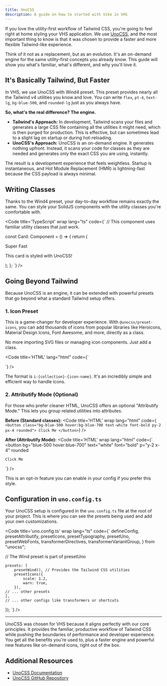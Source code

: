 ```yaml
---
title: UnoCSS
description: A guide on how to started with Vike in VHS
---
```



If you love the utility-first workflow of Tailwind CSS, you're going to feel right at home styling your VHS application. We use [UnoCSS](https://unocss.dev/), and the most important thing to know is that it was chosen to provide a faster and more flexible Tailwind-like experience.

Think of it not as a replacement, but as an evolution. It's an on-demand engine for the same utility-first concepts you already know. This guide will show you what's familiar, what's different, and why you'll love it.

## It's Basically Tailwind, But Faster

In VHS, we use UnoCSS with Wind4 preset. This preset provides nearly all the Tailwind v4 utilities you know and love. You can write `flex`, `pt-4`, `text-lg`, `bg-blue-500`, and `rounded-lg` just as you always have.

**So, what's the real difference? The engine.**
<ul class="list-disc pl-8">
    <li><strong>Tailwind's Approach:</strong> In development, Tailwind scans your files and generates a large CSS file containing all the utilities it might need, which is then purged for production. This is effective, but can sometimes lead to a slight lag on startup or during hot-reloading.</li>
    <li><strong>UnoCSS's Approach:</strong> UnoCSS is an on-demand engine. It generates nothing upfront. Instead, it scans your code for classes as they are needed and generates only the exact CSS you are using, instantly.</li>
</ul>

The result is a development experience that feels weightless. Startup is instantaneous, and Hot Module Replacement (HMR) is lightning-fast because the CSS payload is always minimal.

## Writing Classes

Thanks to the Wind4 preset, your day-to-day workflow remains exactly the same. You can style your SolidJS components with the utility classes you're comfortable with.

<Code title='TypeScript' wrap lang="ts" code={`
// This component uses familiar utility classes that just work.

const Card: Component = () => {
    return (
        <div class="m-4 p-6 max-w-sm bg-white rounded-xl shadow-lg flex items-center space-x-4">
            <div class="shrink-0">
                <div class="i-heroicons-solid-bolt text-3xl text-yellow-500" />
            </div>
            <div>
                <div class="text-xl font-medium text-black">Super Fast</div>
                <p class="text-slate-500">This card is styled with UnoCSS!</p>
            </div>
        </div>
    );
};
`} />

## Going Beyond Tailwind

Because UnoCSS is an engine, it can be extended with powerful presets that go beyond what a standard Tailwind setup offers.

### 1. Icon Preset

This is a game-changer for developer experience. With `@unocss/preset-icons`, you can add thousands of icons from popular libraries like Heroicons, Material Design Icons, Font Awesome, and more, directly as a class.

No more importing SVG files or managing icon components. Just add a class.

<Code title='HTML' lang="html" code={`
<div class="i-heroicons-sun-20-solid text-2xl text-orange-500"></div>

<a href="..." class="i-mdi-github text-4xl hover:text-gray-500"></a>
`} />


The format is `i-{collection}-{icon-name}`. It's an incredibly simple and efficient way to handle icons.

### 2. Attributify Mode (Optional)

For those who prefer cleaner HTML, UnoCSS offers an optional "Attributify Mode." This lets you group related utilities into attributes.

**Before (Standard classes):**
<Code title='HTML' wrap lang="html" code={`
<button class="bg-blue-500 hover:bg-blue-700 text-white font-bold py-2 px-4 rounded">
    Click Me
</button>`} />

**After (Attributify Mode):**
<Code title='HTML' wrap lang="html" code={`
<button
    bg="blue-500 hover:blue-700"
    text="white"
    font="bold"
    p="y-2 x-4"
    rounded
>
    Click Me    
</button>`} />

This is an opt-in feature you can enable in your config if you prefer this style.

## Configuration in `uno.config.ts`

Your UnoCSS setup is configured in the `uno.config.ts` file at the root of your project. This is where you can see the presets being used and add your own customizations.

<Code title='uno.config.ts' wrap lang="ts" code={`
    defineConfig,
    presetAttributify,
    presetIcons,
    presetTypography,
    presetUno,
    presetWebFonts,
    transformerDirectives,
    transformerVariantGroup,
} from "unocss";

// The Wind preset is part of presetUno

    presets: [
        presetWind(), // Provides the Tailwind CSS utilities
        presetIcons({
            scale: 1.2,
            warn: true,
        }),
    // ... other presets
    ],
    // ... other configs like transformers or shortcuts
});
`} />

---

UnoCSS was chosen for VHS because it aligns perfectly with our core principles. It provides the familiar, productive workflow of Tailwind CSS while pushing the boundaries of performance and developer experience. You get all the benefits you're used to, plus a faster engine and powerful new features like on-demand icons, right out of the box.

## Additional Resources
- [UnoCSS Documentation](https://unocss.dev/)
- [UnoCSS GitHub Repository](https://github.com/unocss/unocss)